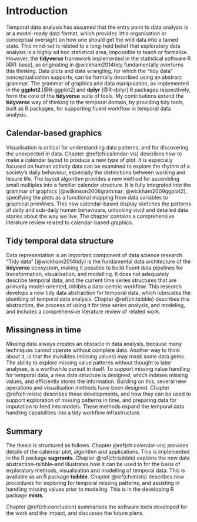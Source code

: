 # Introduction {#ch:intro}

Temporal data analysis has assumed that the entry point to data analysis is at a model-ready data format, which provides little organisation or conceptual oversight on how one should get the wild data into a tamed state. This mind-set is related to a long-held belief that exploratory data analysis is a highly ad hoc statistical area, impossible to teach or formalise. However, the **tidyverse** framework implemented in the statistical software R [@R-base], as originating in @wickham2014tidy fundamentally overturns this thinking. Data plots and data wrangling, for which the "tidy data" conceptualisation supports, can be formally described using an abstract grammar. The grammar of graphics and data manipulation, as implemented in the **ggplot2** [@R-ggplot2] and **dplyr** [@R-dplyr] R packages respectively, form the core of the **tidyverse** suite of tools. My contributions extend the **tidyverse** way of thinking to the temporal domain, by providing tidy tools, built as R packages, for supporting fluent workflow in temporal data analysis.

## Calendar-based graphics {#sec:calendar-vis}

Visualisation is critical for understanding data patterns, and for discovering the unexpected in data. Chapter \@ref(ch:calendar-vis) describes how to make a calendar layout to produce a new type of plot. It is especially focused on human activity data can be examined to explore the rhythm of a society's daily behaviour, especially the distinctions between working and leisure life. The layout algorithm provides a new method for assembling small multiples into a familiar calendar structure. It is fully integrated into the grammar of graphics [@wilkinson2006grammar; @wickham2009ggplot2], specifying the plots as a functional mapping from data variables to graphical primitives. This new calendar-based display sketches the patterns of daily and sub-daily human behaviours, unlocking vivid and detailed data stories about the way we live. The chapter contains a comprehensive literature review related to calendar-based graphics. 

## Tidy temporal data structure {#sec:tsibble}

Data representation is an important component of data science research. "Tidy data" [@wickham2014tidy] is the fundamental data architecture of the **tidyverse** ecosystem, making it possible to build fluent data pipelines for transformation, visualisation, and modelling. It does not adequately describe temporal data, and the current time series structures that are primarily model-oriented, inhibits a data-centric workflow. This research develops a new tidy data abstraction for temporal data, which lubricates the plumbing of temporal data analysis. Chapter \@ref(ch:tsibble) describes this abstraction, the process of using it for time series analysis, and modeling, and includes a comprehensive literature review of related work. 

## Missingness in time {#sec:mists}

Missing data always creates an obstacle in data analysis, because many techniques cannot operate without complete data. Another way to think about it, is that the invisibles (missing values) may mask some data gems. The ability to explore missing value patterns without thought to later analyses, is a worthwhile pursuit in itself. To support missing value handling for temporal data, a new data structure is designed, which indexes missing values, and efficiently stores the information. Building on this, several new operations and visualisation methods have been designed. Chapter \@ref(ch:mists) describes these developments, and how they can be used to support exploration of missing patterns in time, and preparing data for imputation to feed into models. These methods expand the temporal data handling capabilities into a tidy workflow infrastructure.

## Summary

The thesis is structured as follows. Chapter \@ref(ch:calendar-vis) provides details of the calendar plot, algorithm and applications. This is implemented in the R package **sugrrants**. Chapter \@ref(ch:tsibble) explains the new data abstraction--tsibble--and illustrates how it can be used to for the basis of exploratory methods, visualisation and modelling of temporal data. This is available as an R package **tsibble**. Chapter \@ref(ch:mists) describes new procedures for exploring for temporal missing patterns, and assisting in handling missing values prior to modeling. This is in the developing R package **mists**.

Chapter \@ref(ch:conclusion) summarises the software tools developed for the work and the impact, and discusses the future plans. 
